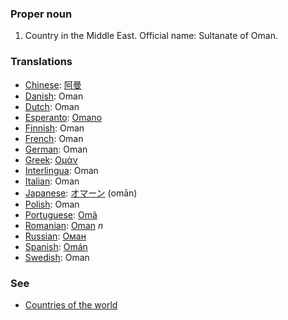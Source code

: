 ===Proper noun===

# Country in the Middle East. Official name: Sultanate of Oman.
===Translations===
*[[Chinese]]: [[阿曼]]
*[[Danish]]: Oman
*[[Dutch]]: Oman
*[[Esperanto]]: [[Omano]]
*[[Finnish]]: Oman
*[[French]]: Oman
*[[German]]: Oman
*[[Greek]]: [[Ομάν]]
*[[Interlingua]]: Oman
*[[Italian]]: Oman
*[[Japanese]]: [[オマーン]] (omān)
*[[Polish]]: Oman
*[[Portuguese]]: [[Omã]]
*[[Romanian]]: [[Oman]] ''n''
*[[Russian]]: [[Оман]]
*[[Spanish]]: [[Omán]]
*[[Swedish]]: Oman

===See===
*[[Countries of the world]]